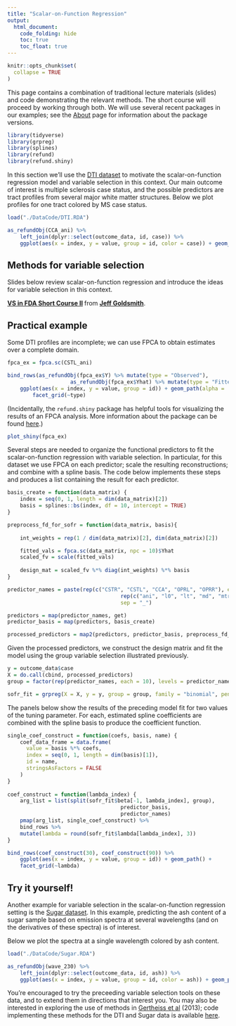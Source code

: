 ```yaml
---
title: "Scalar-on-Function Regression"
output:
  html_document: 
    code_folding: hide
    toc: true
    toc_float: true
---
```


```r
knitr::opts_chunk$set(
  collapse = TRUE
)
```

This page contains a combination of traditional lecture materials (slides) and code demonstrating the relevant methods. The short course will proceed by working through both. We will use several recent packages in our examples; see the [About](./About.html) page for information about the package versions.

```r
library(tidyverse)
library(grpreg)
library(splines)
library(refund)
library(refund.shiny)
```

In this section we'll use the [DTI dataset](./Data.html) to motivate the scalar-on-function regression model and variable selection in this context. Our main outcome of interest is multiple sclerosis case status, and the possible predictors are tract profiles from several major white matter structures. Below we plot profiles for one tract colored by MS case status.

```r
load("./DataCode/DTI.RDA")

as_refundObj(CCA_ani) %>% 
	left_join(dplyr::select(outcome_data, id, case)) %>%
	ggplot(aes(x = index, y = value, group = id, color = case)) + geom_path(alpha = .5)
```

## Methods for variable selection

Slides below review scalar-on-function regression and introduce the ideas for variable selection in this context.

<script async class="speakerdeck-embed" data-id="a3d65d19df9d45f69010597ab6c957c6" data-ratio="1.33333333333333" src="//speakerdeck.com/assets/embed.js"></script>
<div style="margin-bottom:5px"> <strong> <a href="https://speakerdeck.com/jeffgoldsmith/modeling-motor-learning" title="VS in FDA Short Course II" target="_blank">VS in FDA Short Course II</a> </strong> from <strong><a href="https://speakerdeck.com/jeffgoldsmith" target="_blank">Jeff Goldsmith</a></strong>. </div>


## Practical example

Some DTI profiles are incomplete; we can use FPCA to obtain estimates over a complete domain.

```r
fpca_ex = fpca.sc(CSTL_ani)

bind_rows(as_refundObj(fpca_ex$Y) %>% mutate(type = "Observed"),
					as_refundObj(fpca_ex$Yhat) %>% mutate(type = "Fitted")) %>%
	ggplot(aes(x = index, y = value, group = id)) + geom_path(alpha = .5) +
		facet_grid(~type)
```

(Incidentally, the `refund.shiny` package has helpful tools for visualizing the results of an FPCA analysis. More information about the package can be found [here](https://github.com/refunders/refund.shiny).)

```r
plot_shiny(fpca_ex)
```

Several steps are needed to organize the functional predictors to fit the scalar-on-function regression with variable selection. In particular, for this dataset we use FPCA on each predictor; scale the resulting reconstructions; and combine with a spline basis. The code below implements these steps and produces a list containing the result for each predictor.

```r
basis_create = function(data_matrix) {
	index = seq(0, 1, length = dim(data_matrix)[2])
	basis = splines::bs(index, df = 10, intercept = TRUE)
}

preprocess_fd_for_sofr = function(data_matrix, basis){
	
	int_weights = rep(1 / dim(data_matrix)[2], dim(data_matrix)[2])

	fitted_vals = fpca.sc(data_matrix, npc = 10)$Yhat
	scaled_fv = scale(fitted_vals)
	
	design_mat = scaled_fv %*% diag(int_weights) %*% basis
}

predictor_names = paste(rep(c("CSTR", "CSTL", "CCA", "OPRL", "OPRR"), each = 6), 
									rep(c("ani", "l0", "lt", "md", "mtr", "t2"), 5), 
									sep = "_")

predictors = map(predictor_names, get)
predictor_basis = map(predictors, basis_create)

processed_predictors = map2(predictors, predictor_basis, preprocess_fd_for_sofr)
```

Given the processed predictors, we construct the design matrix and fit the model using the group variable selection illustrated previously.

```r
y = outcome_data$case
X = do.call(cbind, processed_predictors)
group = factor(rep(predictor_names, each = 10), levels = predictor_names)

sofr_fit = grpreg(X = X, y = y, group = group, family = "binomial", penalty = "grLasso")
```

The panels below show the results of the preceding model fit for two values of the tuning parameter. For each, estimated spline coefficients are combined with the spline basis to produce the coefficient function.

```r
single_coef_construct = function(coefs, basis, name) {
	coef_data_frame = data.frame(
	  value = basis %*% coefs,
	  index = seq(0, 1, length = dim(basis)[1]),
	  id = name,
	  stringsAsFactors = FALSE
	)
}
	
coef_construct = function(lambda_index) {
	arg_list = list(split(sofr_fit$beta[-1, lambda_index], group), 
									predictor_basis, 
									predictor_names)
	pmap(arg_list, single_coef_construct) %>%
	bind_rows %>%
	mutate(lambda = round(sofr_fit$lambda[lambda_index], 3))
}

bind_rows(coef_construct(30), coef_construct(90)) %>%
	ggplot(aes(x = index, y = value, group = id)) + geom_path() + 
	facet_grid(~lambda)
```


## Try it yourself!

Another example for variable selection in the scalar-on-function regression setting is the [Sugar dataset](./DataCode.html). In this example, predicting the ash content of a sugar sample based on emission spectra at several wavelengths (and on the derivatives of these spectra) is of interest. 

Below we plot the spectra at a single wavelength colored by ash content. 

```r
load("./DataCode/Sugar.RDA")

as_refundObj(wave_230) %>% 
	left_join(dplyr::select(outcome_data, id, ash)) %>%
	ggplot(aes(x = index, y = value, group = id, color = ash)) + geom_path(alpha = .5)
```

You're encouraged to try the preceeding variable selection tools on these data, and to extend them in directions that interest you. You may also be interested in exploring the use of methods in [Gertheiss et al](http://www4.stat.ncsu.edu/~staicu/papers/msFGRPL_R1.pdf) (2013); code implementing these methods for the DTI and Sugar data is available [here](./DataCode/Gertheiss.zip).


